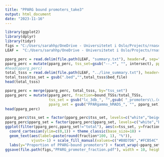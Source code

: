---
title: "PPARG bound promoters_take3"
output: html_document
date: "2023-11-16"
---

```{r}
library(ggplot2)
library(dplyr)
library(tidyr)
figs = "C:/Users/sarahhp/OneDrive - Universitetet i Oslo/Projects/rnaseq/beige_rnaseq_jul22/R/leafcutter/plots"
LEAF =  "C:/Users/sarahhp/OneDrive - Universitetet i Oslo/Projects/rnaseq/beige_rnaseq_jul22/31_leafcutter/promoter_binding/intersects"
```


```{r}
pparg_perc = read.delim(file.path(LEAF, "summary.txt"), header=F, sep=" ", col.names= c("bound_TSSs","intersect"))
pparg_perc = mutate(pparg_perc, tss_set=gsub("--.*", "", intersect), pparg_set = gsub(".*--","", gsub(".bed","", intersect)))
#head(pparg_perc)                        
total_tsss = read.delim(file.path(LEAF, "../line_summary.txt"), header=F, sep=" ", col.names= c("total_TSSs","bed_file"))
total_tsss$tss_set = gsub(".bed","",total_tsss$bed_file)
head(total_tsss)

pparg_perc = merge(pparg_perc, total_tsss, by="tss_set")
pparg_perc = mutate(pparg_perc, fraction=bound_TSSs/total_TSSs,
                    tss_set = gsub("lc_3db_", "",gsub( "_promoters\\.(uniq|merged)", "",tss_set)),
                    pparg_set = gsub("PPARgamma_hMADS_", "", pparg_set))
head(pparg_perc)
```


```{r}
pparg_perc$tss_set = factor(pparg_perc$tss_set, levels=c("white","beige","white_and_beige","not_sig"))
pparg_perc$pparg_set = factor(pparg_perc$pparg_set, levels=c("white","brite"))
ggplot(filter(pparg_perc,pparg_set!="total"), aes(x=tss_set, y=fraction, fill=tss_set)) + geom_bar(stat='identity') + 
  coord_cartesian(ylim=c(0,1)) + theme_classic(base_size=18) + 
  geom_text(aes(label=paste(round(fraction*100, 1), "%")),
            vjust=-1) + scale_fill_manual(values=c("#B8D7D6","#FCB54C","#8DA9D6","#D68FBE")) +
  labs(y="Proportion of PPARG-bound promoters") + facet_wrap(~pparg_set)
ggsave(file.path(figs,"PPARG_promoter_fraction.pdf"), width = 10, height=5)
```



